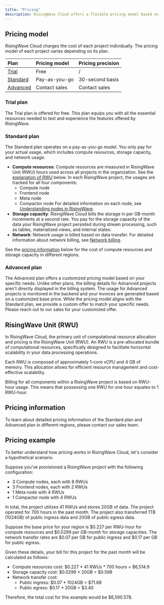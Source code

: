 ```yaml
---
title: "Pricing"
description: RisingWave Cloud offers a flexible pricing model based on your usage and the resources consumed within your organization. This guide will help you understand how the pricing works in RisingWave Cloud.
---
```


## Pricing model

RisingWave Cloud charges the cost of each project individually. The pricing model of each project varies depending on its plan.

| Plan                       | Pricing model | Pricing precision |
| :------------------------- | :------------ | :---------------- |
| [Trial](#trial-plan)       | Free          | /                 |
| [Standard](#standard-plan) | Pay-as-you-go | 30-second basis   |
| [Advanced](#advanced-plan) | Contact sales | Contact sales     |

### Trial plan

The Trial plan is offered for free. This plan equips you with all the essential resources needed to test and experience the features offered by RisingWave.

### Standard plan

The Standard plan operates on a pay-as-you-go model. You only pay for your actual usage, which includes compute resources, storage capacity, and network usage.

* **Compute resources**: Compute resources are measured in RisingWave Unit (RWU) hours used across all projects in the organization. See the [explanation of RWU](#risingwave-unit-rwu) below. In each RisingWave project, the usages are tracked for all four components:
   * Compute node
   * Frontend node
   * Meta node
   * Compactor node
For detailed information on each node, see [Understanding nodes in RisingWave](/cloud/choose-a-project-plan/#understanding-nodes-in-risingwave).
* **Storage capacity**: RisingWave Cloud bills the storage in per GB-month increments at a second rate. You pay for the storage capacity of the data your RisingWave project persisted during stream processing, such as tables, materialized views, and internal states.
* **Network**: Network usage is billed based on data transfer. For detailed information about network billing, see [Network billing](/cloud/network-billing).

See the [pricing information](#pricing-information) below for the cost of compute resources and storage capacity in different regions.

### Advanced plan

The Advanced plan offers a customized pricing model based on your specific needs. Unlike other plans, the billing details for Advanced projects aren't directly displayed in the billing system. The usage for Advanced projects is monitored in the backend and your invoices are generated based on a customized base price. While the pricing model aligns with the Standard plan, we provide a custom offer to match your specific needs. Please reach out to our sales for your customized offer.

## RisingWave Unit (RWU)

In RisingWave Cloud, the primary unit of computational resource allocation and pricing is the RisingWave Unit (RWU). An RWU is a pre-allocated bundle of computational resources, specifically designed to facilitate horizontal scalability in your data processing operations.

Each RWU is composed of approximately 1-core vCPU and 4 GB of memory. This allocation allows for efficient resource management and cost-effective scalability.

Billing for all components within a RisingWave project is based on RWU-hour usage. This means that possessing one RWU for one hour equates to 1 RWU-hour.

## Pricing information

To learn about detailed pricing information of the Standard plan and Advanced plan in different regions, please contact our sales team.

## Pricing example

To better understand how pricing works in RisingWave Cloud, let's consider a hypothetical scenario.

Suppose you've provisioned a RisingWave project with the following configuration:

* 3 Compute nodes, each with 8 RWUs
* 3 Frontend nodes, each with 2 RWUs
* 1 Meta node with 4 RWUs
* 1 Compactor node with 4 RWUs

In total, the project utilizes 41 RWUs and stores 20GB of data. The project operated for 700 hours in the past month. The project also transferred 1TB (1024GB) of public ingress data and 20GB of public egress data.

Suppose the base price for your region is $0.227 per RWU-hour for compute resources and $0.0299 per GB-month for storage capacities. The network transfer rates are $0.07 per GB for public ingress and $0.17 per GB for public egress.

Given these details, your bill for this project for the past month will be calculated as follows:

* Compute resources cost: $0.227 * 41 RWUs * 700 hours = $6,514.9
* Storage capacity cost: $0.0299 * 20GB = $0.598
* Network transfer cost:
  * Public ingress: $0.07 * 1024GB = $71.68
  * Public egress: $0.17 * 20GB = $3.40

Therefore, the total cost for this example would be $6,590.578.
